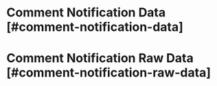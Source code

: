 
<NextSeo 
  title="Velt Docs - General API Reference"
  description="General API Reference for the Velt SDK"
/>
<HeaderSetter />

# Comment Notification Data [#comment-notification-data]

<CommentNotificationDataRef />

# Comment Notification Raw Data [#comment-notification-raw-data]

<CommentNotificationRawDataRef />
